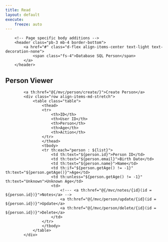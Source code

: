 ```yaml
---
title: Read
layout: default
execute:
    freeze: auto
---
```


<body>
<th:block layout:fragment="body" th:remove="tag">
    <div class="container py-4 bg-primary">
        <!-- Page specific body additions -->
        <header class="pb-3 mb-4 border-bottom">
            <a href="#" class="d-flex align-items-center text-light text-decoration-none">
                <span class="fs-4">Database SQL Person</span>
            </a>
        </header>
<div class="container py-4 text-light bg-success">

<h2>Person Viewer</h2>
            <a th:href="@{/mvc/person/create/}">Create Person</a>
            <div class="row align-items-md-stretch">
                <table class="table">
                    <thead>
                    <tr>
                        <th>ID</th>
                        <th>User ID</th>
                        <th>Person</th>
                        <th>Age</th>
                        <th>Action</th>
                    </tr>
                    </thead>
                    <tbody>
                    <tr th:each="person : ${list}">
                        <td th:text="${person.id}">Person ID</td>
                        <td th:text="${person.email}">Birth Date</td>
                        <td th:text="${person.name}">Name</td>
                        <td th:if="${person.getAge() != -1}" th:text="${person.getAge()}">Age</td>
                        <td th:unless="${person.getAge() != -1}" th:text="Unknown">Unknown Age</td>
                        <td>
                            <!--- <a th:href="@{/mvc/notes/{id}(id = ${person.id})}">Notes</a> -->
                            <a th:href="@{/mvc/person/update/{id}(id = ${person.id})}">Update</a>
                            <a th:href="@{/mvc/person/delete/{id}(id = ${person.id})}">Delete</a>
                        </td>
                    </tr>
                    </tbody>
                </table>
            </div>

</div>
</div>

</th:block>
</body>
